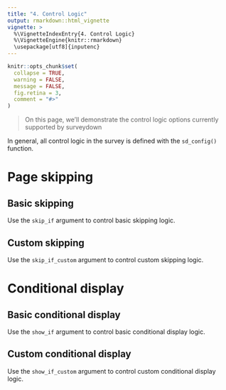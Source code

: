 ```yaml
---
title: "4. Control Logic"
output: rmarkdown::html_vignette
vignette: >
  %\VignetteIndexEntry{4. Control Logic}
  %\VignetteEngine{knitr::rmarkdown}
  \usepackage[utf8]{inputenc}
---
```


```r
knitr::opts_chunk$set(
  collapse = TRUE,
  warning = FALSE,
  message = FALSE,
  fig.retina = 3,
  comment = "#>"
)
```

> On this page, we'll demonstrate the control logic options currently supported by surveydown

In general, all control logic in the survey is defined with the `sd_config()` function.

# Page skipping

## Basic skipping

Use the `skip_if` argument to control basic skipping logic.

## Custom skipping

Use the `skip_if_custom` argument to control custom skipping logic.

# Conditional display

## Basic conditional display

Use the `show_if` argument to control basic conditional display logic.

## Custom conditional display

Use the `show_if_custom` argument to control custom conditional display logic.
